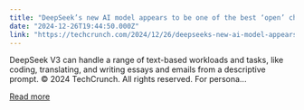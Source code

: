 ```yaml
---
title: "DeepSeek’s new AI model appears to be one of the best ‘open’ challengers yet"
date: "2024-12-26T19:44:50.000Z"
link: "https://techcrunch.com/2024/12/26/deepseeks-new-ai-model-appears-to-be-one-of-the-best-open-challengers-yet/"
---
```


DeepSeek V3 can handle a range of text-based workloads and tasks, like coding, translating, and writing essays and emails from a descriptive prompt.
© 2024 TechCrunch. All rights reserved. For persona...

[Read more](https://techcrunch.com/2024/12/26/deepseeks-new-ai-model-appears-to-be-one-of-the-best-open-challengers-yet/)
